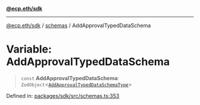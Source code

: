 [**@ecp.eth/sdk**](/sdk-reference/index.mdx)

***

[@ecp.eth/sdk](/sdk-reference/index.mdx) / [schemas](/sdk-reference/schemas/index.mdx) / AddApprovalTypedDataSchema

# Variable: AddApprovalTypedDataSchema

> `const` **AddApprovalTypedDataSchema**: `ZodObject`\<[`AddApprovalTypedDataSchemaType`](/sdk-reference/schemas/type-aliases/AddApprovalTypedDataSchemaType.mdx)\>

Defined in: [packages/sdk/src/schemas.ts:353](https://github.com/ecp-eth/comments-monorepo/blob/main/packages/sdk/src/schemas.ts#L353)

